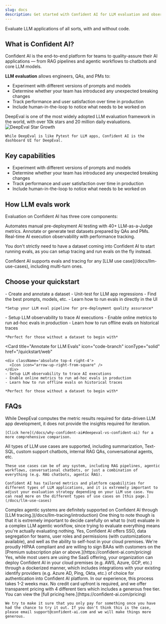 ```yaml
---
slug: docs
description: Get started with Confident AI for LLM evaluation and observability
---
```


Evaluate LLM applications of all sorts, with and without code.

## What is Confident AI?

Confident AI is the end-to-end platform for teams to quality-assure their AI applications — from RAG pipelines and agentic workflows to chatbots and core LLM models.

**LLM evaluation** allows engineers, QAs, and PMs to:

- Experiment with different versions of prompts and models
- Determine whether your team has introduced any unexpected breaking changes
- Track performance and user satisfaction over time in production
- Include human-in-the-loop to notice what needs to be worked on

<Tip title="Confident AI's evals are 100% powered by DeepEval">
  DeepEval is one of the most widely adopted LLM evaluation framework in the
  world, with over 10k stars and 20 million daily evaluations.

<Frame background="subtle" caption="DeepEval Star Growth">
  <img src="path/to/your/image" alt="DeepEval Star Growth" />
</Frame>

    While DeepEval is like Pytest for LLM apps, Confident AI is the dashboard UI for DeepEval.

</Tip>

## Key capabilities

- Experiment with different versions of prompts and models
- Determine whether your team has introduced any unexpected breaking changes
- Track performance and user satisfaction over time in production
- Include human-in-the-loop to notice what needs to be worked on

## How LLM evals work

Evaluation on Confident AI has three core components:

<CardGroup cols={3}>
  <Card title="LLM Metrics" icon="chart-line">
    Automates manual pre-deployment AI testing with 40+ LLM-as-a-Judge metrics.
  </Card>
  <Card title="Dataset Curation" icon="file-pen">
    Annotate or generate test datasets prepared by QAs and PMs.
  </Card>
  <Card title="LLM Tracing" icon="code-branch">
    Real-time AI execution observability with performance tracking.
  </Card>
</CardGroup>

You don't strictly need to have a dataset coming into Confident AI to start running evals, as you can setup tracing and run evals on the fly instead.

<Note>
  Confident AI supports evals and tracing for any [LLM use
  case](/docs/llm-use-cases), including multi-turn ones.
</Note>

## Choose your quickstart

<CardGroup cols={2}>
  <Card
    title="LLM Evals in Development"
    icon="flask-vial"
    iconType="solid"
    href="/quickstart/phone"
  >
    <div className='absolute top-4 right-4'>
      <Icon icon="arrow-up-right-from-square" />
    </div>
    - Create and annotate a dataset
    - Unit-test for LLM app regressions
    - Find the best prompts, models, etc.
    - Learn how to run evals in directly in the UI

    *Setup your LLM eval pipeline for pre-deployment quality assurance*

  </Card>
  <Card
    title="LLM Tracing for Production Evals"
    icon="code-branch"
    iconType="solid"
    href="/quickstart/web"
  >
    <div className='absolute top-4 right-4'>
      <Icon icon="arrow-up-right-from-square" />
    </div>
    - Setup LLM observability to trace AI executions
    - Enable online metrics to run ad-hoc evals in production
    - Learn how to run offline evals on historical traces

    *Perfect for those without a dataset to begin with*

  </Card>
</CardGroup>

  <Card
    title="Annotate for LLM Evals"
    icon="code-branch"
    iconType="solid"
    href="/quickstart/web"
  >
    <div className='absolute top-4 right-4'>
      <Icon icon="arrow-up-right-from-square" />
    </div>
    - Setup LLM observability to trace AI executions
    - Enable online metrics to run ad-hoc evals in production
    - Learn how to run offline evals on historical traces

    *Perfect for those without a dataset to begin with*

  </Card>

## FAQs

<AccordionGroup>
  <Accordion title="How is this different from DeepEval?">
    While DeepEval computes the metric results required for data-driven LLM app development, it does not provide the insights required for iteration.

    [Click here](/docs/why-confident-ai#deepeval-vs-confident-ai) for a more comprehensive comparison.

  </Accordion>

  <Accordion title="What LLM use cases are supported?">
    All types of LLM use cases are supported, including summarization, Text-SQL, custom support chatbots, internal RAG QAs, conversational agents, etc.

    These use cases can be of any system, including RAG pipelines, agentic workflows, conversational chatbots, or just a combination of everything (e.g. RAG chatbots, agentic RAG).

    Confident AI has tailored metrics and platform capabilities for different types of LLM applications, and it is extremely important to adjust your evaluation strategy depending on your LLM use case. You can read more on the different types of use cases on [this page.](/docs/llm-use-cases)

  </Accordion>

<Accordion title="What about complex agentic systems?">
  Complex agentic systems are definitely supported on Confident AI through [LLM
  tracing.](/docs/llm-tracing/introduction) One thing to note though is that it
  is extremely important to decide carefully on what to (not) evaluate in a
  complex LLM agentic workflow, since trying to evaluate everything means you're
  actually evaluating nothing.
</Accordion>

<Accordion title="Is Confident AI enterprise ready?">
  Yes, Confident AI offers SSO, data segregation for teams, user roles and
  permissions (with customizations available), and well as the ability to
  self-host in your cloud premises.
</Accordion>

<Accordion title="What about HIPAA compliance?">
  We're proudly HIPAA compliant and are willing to sign BAAs with customers on
  the [Premium subscription plan or above.](https://confident-ai.com/pricing)
</Accordion>

<Accordion title="Can I self-host Confident AI?">
  Yes, while most users are using the SaaS offering, your organization can
  deploy Confident AI in your cloud premises (e.g. AWS, Azure, GCP, etc.)
  through a dockerized manner, which includes integrations with your existing
  identify providers (e.g. Azure AD, Ping, Okta, etc.) of choice for
  authentication into Confident AI platform. In our experience, this process
  takes 1-2 weeks max.
</Accordion>

  <Accordion title="What is the pricing?">
    No credit card upfront is required, and we offer transparent pricing with 4 different tiers which includes a generous free tier. You can view the [full pricing here.](https://confident-ai.com/pricing)

    We try to make it sure that you only pay for something once you have had the chance to try it out. If you don't think this is the case, please email support@confident-ai.com and we will make things more generous.

  </Accordion>
</AccordionGroup>
